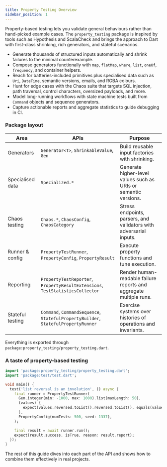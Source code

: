 ```yaml
---
title: Property Testing Overview
sidebar_position: 1
---
```


Property-based testing lets you validate general behaviours rather than hand-picked example cases. The `property_testing` package is inspired by tools such as Hypothesis and ScalaCheck and brings the approach to Dart with first-class shrinking, rich generators, and stateful scenarios.

- Generate thousands of structured inputs automatically and shrink failures to the minimal counterexample.
- Compose generators functionally with `map`, `flatMap`, `where`, `list`, `oneOf`, `frequency`, and container helpers.
- Reach for batteries-included primitives plus specialised data such as `Uri`, `DateTime`, semantic versions, emails, and RGBA colours.
- Hunt for edge cases with the Chaos suite that targets SQL injection, path traversal, control characters, oversized payloads, and more.
- Model long-running workflows with state machine tests built from `Command` objects and sequence generators.
- Capture actionable reports and aggregate statistics to guide debugging in CI.

### Package layout

| Area | APIs | Purpose |
| --- | --- | --- |
| Generators | `Generator<T>`, `ShrinkableValue`, `Gen` | Build reusable input factories with shrinking. |
| Specialised data | `Specialized.*` | Generate higher-level values such as URIs or semantic versions. |
| Chaos testing | `Chaos.*`, `ChaosConfig`, `ChaosCategory` | Stress endpoints, parsers, and validators with adversarial inputs. |
| Runner & config | `PropertyTestRunner`, `PropertyConfig`, `PropertyResult` | Execute property functions and tune execution. |
| Reporting | `PropertyTestReporter`, `PropertyResultExtensions`, `TestStatisticsCollector` | Render human-readable failure reports and aggregate multiple runs. |
| Stateful testing | `Command`, `CommandSequence`, `StatefulPropertyBuilder`, `StatefulPropertyRunner` | Exercise systems over histories of operations and invariants. |

Everything is exported through `package:property_testing/property_testing.dart`.

### A taste of property-based testing

```dart
import 'package:property_testing/property_testing.dart';
import 'package:test/test.dart';

void main() {
  test('list reversal is an involution', () async {
    final runner = PropertyTestRunner(
      Gen.integer(min: -1000, max: 1000).list(maxLength: 50),
      (values) {
        expect(values.reversed.toList().reversed.toList(), equals(values));
      },
      PropertyConfig(numTests: 500, seed: 1337),
    );

    final result = await runner.run();
    expect(result.success, isTrue, reason: result.report);
  });
}
```

The rest of this guide dives into each part of the API and shows how to combine them effectively in real projects.
